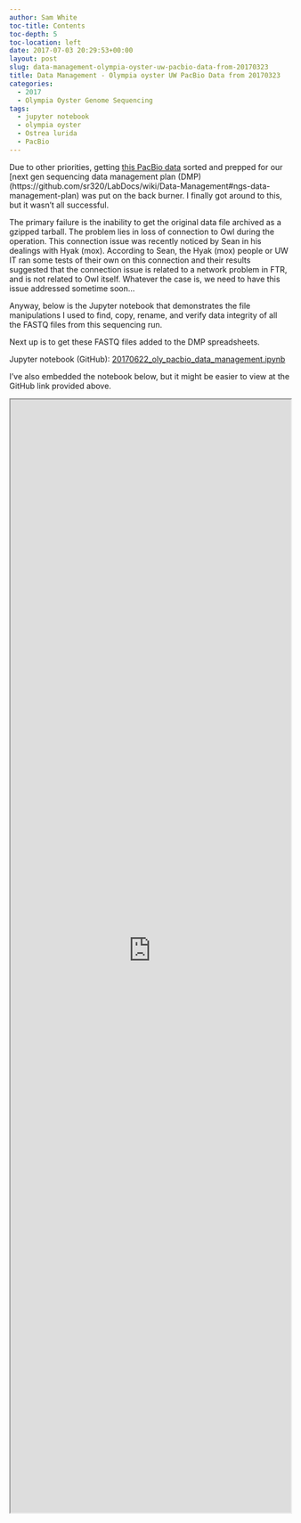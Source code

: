 ```yaml
---
author: Sam White
toc-title: Contents
toc-depth: 5
toc-location: left
date: 2017-07-03 20:29:53+00:00
layout: post
slug: data-management-olympia-oyster-uw-pacbio-data-from-20170323
title: Data Management - Olympia oyster UW PacBio Data from 20170323
categories:
  - 2017
  - Olympia Oyster Genome Sequencing
tags:
  - jupyter notebook
  - olympia oyster
  - Ostrea lurida
  - PacBio
---
```


Due to other priorities, getting [this PacBio data](https://github.com/RobertsLab/project-olympia.oyster-genomic/wiki/Genome-sequencing-December-2016-(UW-PacBio)) sorted and prepped for our [next gen sequencing data management plan (DMP)(https://github.com/sr320/LabDocs/wiki/Data-Management#ngs-data-management-plan) was put on the back burner. I finally got around to this, but it wasn't all successful.

The primary failure is the inability to get the original data file archived as a gzipped tarball. The problem lies in loss of connection to Owl during the operation. This connection issue was recently noticed by Sean in his dealings with Hyak (mox). According to Sean, the Hyak (mox) people or UW IT ran some tests of their own on this connection and their results suggested that the connection issue is related to a network problem in FTR, and is not related to Owl itself. Whatever the case is, we need to have this issue addressed sometime soon...

Anyway, below is the Jupyter notebook that demonstrates the file manipulations I used to find, copy, rename, and verify data integrity of all the FASTQ files from this sequencing run.

Next up is to get these FASTQ files added to the DMP spreadsheets.

Jupyter notebook (GitHub): [20170622_oly_pacbio_data_management.ipynb](https://github.com/sr320/LabDocs/blob/master/jupyter_nbs/sam/20170622_oly_pacbio_data_management.ipynb)



I've also embedded the notebook below, but it might be easier to view at the GitHub link provided above.

<iframe src="https://render.githubusercontent.com/view/ipynb?commit=62a6072a6c454aa59120a25fddbadc43ba74ec82&enc_url=68747470733a2f2f7261772e67697468756275736572636f6e74656e742e636f6d2f73723332302f4c6162446f63732f363261363037326136633435346161353931323061323566646462616463343362613734656338322f6a7570797465725f6e62732f73616d2f32303137303632325f6f6c795f70616362696f5f646174615f6d616e6167656d656e742e6970796e62&nwo=sr320%2FLabDocs&path=jupyter_nbs%2Fsam%2F20170622_oly_pacbio_data_management.ipynb&repository_id=13746500&repository_type=Repository#56cc1c12-916d-4386-89ce-97b88c1512e4" width="100%" height="2000" scrolling="yes"></iframe>
